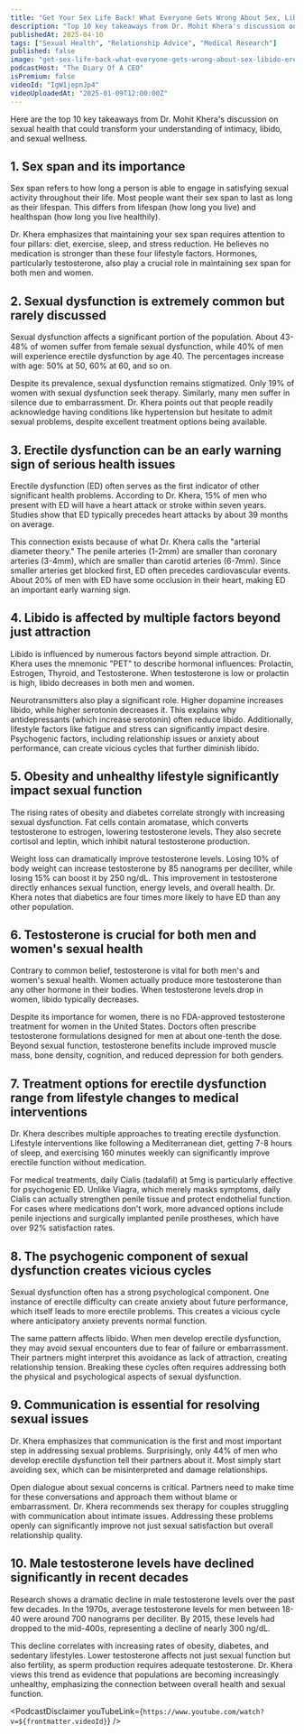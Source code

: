 ```yaml
---
title: "Get Your Sex Life Back! What Everyone Gets Wrong About Sex, Libido & Erectile Dysfunction - Dr Khera"
description: "Top 10 key takeaways from Dr. Mohit Khera's discussion on sexual health that could transform your understanding of intimacy, libido, and sexual wellness."
publishedAt: 2025-04-10
tags: ["Sexual Health", "Relationship Advice", "Medical Research"]
published: false
image: "get-sex-life-back-what-everyone-gets-wrong-about-sex-libido-erectile-dysfunction-mohit-khera.jpg"
podcastHost: "The Diary Of A CEO"
isPremium: false
videoId: "IgW1jepnJp4"
videoUploadedAt: "2025-01-09T12:00:00Z"
---
```



<PodcastSummaryPageLayout frontmatter={frontmatter}>

Here are the top 10 key takeaways from Dr. Mohit Khera's discussion on sexual health that could transform your understanding of intimacy, libido, and sexual wellness.

## 1. Sex span and its importance

Sex span refers to how long a person is able to engage in satisfying sexual activity throughout their life. Most people want their sex span to last as long as their lifespan. This differs from lifespan (how long you live) and healthspan (how long you live healthily).

Dr. Khera emphasizes that maintaining your sex span requires attention to four pillars: diet, exercise, sleep, and stress reduction. He believes no medication is stronger than these four lifestyle factors. Hormones, particularly testosterone, also play a crucial role in maintaining sex span for both men and women.

## 2. Sexual dysfunction is extremely common but rarely discussed

Sexual dysfunction affects a significant portion of the population. About 43-48% of women suffer from female sexual dysfunction, while 40% of men will experience erectile dysfunction by age 40. The percentages increase with age: 50% at 50, 60% at 60, and so on.

Despite its prevalence, sexual dysfunction remains stigmatized. Only 19% of women with sexual dysfunction seek therapy. Similarly, many men suffer in silence due to embarrassment. Dr. Khera points out that people readily acknowledge having conditions like hypertension but hesitate to admit sexual problems, despite excellent treatment options being available.

## 3. Erectile dysfunction can be an early warning sign of serious health issues

Erectile dysfunction (ED) often serves as the first indicator of other significant health problems. According to Dr. Khera, 15% of men who present with ED will have a heart attack or stroke within seven years. Studies show that ED typically precedes heart attacks by about 39 months on average.

This connection exists because of what Dr. Khera calls the "arterial diameter theory." The penile arteries (1-2mm) are smaller than coronary arteries (3-4mm), which are smaller than carotid arteries (6-7mm). Since smaller arteries get blocked first, ED often precedes cardiovascular events. About 20% of men with ED have some occlusion in their heart, making ED an important early warning sign.

## 4. Libido is affected by multiple factors beyond just attraction

Libido is influenced by numerous factors beyond simple attraction. Dr. Khera uses the mnemonic "PET" to describe hormonal influences: Prolactin, Estrogen, Thyroid, and Testosterone. When testosterone is low or prolactin is high, libido decreases in both men and women.

Neurotransmitters also play a significant role. Higher dopamine increases libido, while higher serotonin decreases it. This explains why antidepressants (which increase serotonin) often reduce libido. Additionally, lifestyle factors like fatigue and stress can significantly impact desire. Psychogenic factors, including relationship issues or anxiety about performance, can create vicious cycles that further diminish libido.

## 5. Obesity and unhealthy lifestyle significantly impact sexual function

The rising rates of obesity and diabetes correlate strongly with increasing sexual dysfunction. Fat cells contain aromatase, which converts testosterone to estrogen, lowering testosterone levels. They also secrete cortisol and leptin, which inhibit natural testosterone production.

Weight loss can dramatically improve testosterone levels. Losing 10% of body weight can increase testosterone by 85 nanograms per deciliter, while losing 15% can boost it by 250 ng/dL. This improvement in testosterone directly enhances sexual function, energy levels, and overall health. Dr. Khera notes that diabetics are four times more likely to have ED than any other population.

## 6. Testosterone is crucial for both men and women's sexual health

Contrary to common belief, testosterone is vital for both men's and women's sexual health. Women actually produce more testosterone than any other hormone in their bodies. When testosterone levels drop in women, libido typically decreases.

Despite its importance for women, there is no FDA-approved testosterone treatment for women in the United States. Doctors often prescribe testosterone formulations designed for men at about one-tenth the dose. Beyond sexual function, testosterone benefits include improved muscle mass, bone density, cognition, and reduced depression for both genders.

## 7. Treatment options for erectile dysfunction range from lifestyle changes to medical interventions

Dr. Khera describes multiple approaches to treating erectile dysfunction. Lifestyle interventions like following a Mediterranean diet, getting 7-8 hours of sleep, and exercising 160 minutes weekly can significantly improve erectile function without medication.

For medical treatments, daily Cialis (tadalafil) at 5mg is particularly effective for psychogenic ED. Unlike Viagra, which merely masks symptoms, daily Cialis can actually strengthen penile tissue and protect endothelial function. For cases where medications don't work, more advanced options include penile injections and surgically implanted penile prostheses, which have over 92% satisfaction rates.

## 8. The psychogenic component of sexual dysfunction creates vicious cycles

Sexual dysfunction often has a strong psychological component. One instance of erectile difficulty can create anxiety about future performance, which itself leads to more erectile problems. This creates a vicious cycle where anticipatory anxiety prevents normal function.

The same pattern affects libido. When men develop erectile dysfunction, they may avoid sexual encounters due to fear of failure or embarrassment. Their partners might interpret this avoidance as lack of attraction, creating relationship tension. Breaking these cycles often requires addressing both the physical and psychological aspects of sexual dysfunction.

## 9. Communication is essential for resolving sexual issues

Dr. Khera emphasizes that communication is the first and most important step in addressing sexual problems. Surprisingly, only 44% of men who develop erectile dysfunction tell their partners about it. Most simply start avoiding sex, which can be misinterpreted and damage relationships.

Open dialogue about sexual concerns is critical. Partners need to make time for these conversations and approach them without blame or embarrassment. Dr. Khera recommends sex therapy for couples struggling with communication about intimate issues. Addressing these problems openly can significantly improve not just sexual satisfaction but overall relationship quality.

## 10. Male testosterone levels have declined significantly in recent decades

Research shows a dramatic decline in male testosterone levels over the past few decades. In the 1970s, average testosterone levels for men between 18-40 were around 700 nanograms per deciliter. By 2015, these levels had dropped to the mid-400s, representing a decline of nearly 300 ng/dL.

This decline correlates with increasing rates of obesity, diabetes, and sedentary lifestyles. Lower testosterone affects not just sexual function but also fertility, as sperm production requires adequate testosterone. Dr. Khera views this trend as evidence that populations are becoming increasingly unhealthy, emphasizing the connection between overall health and sexual function.

<PodcastDisclaimer
  youTubeLink={`https://www.youtube.com/watch?v=${frontmatter.videoId}`}
/>

</PodcastSummaryPageLayout>
